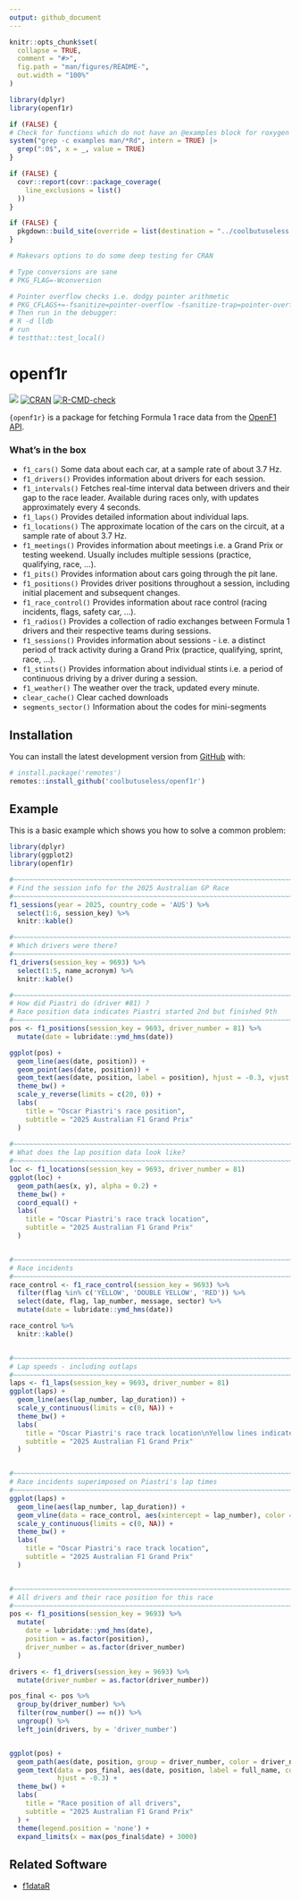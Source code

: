 ```yaml
---
output: github_document
---
```


<!-- README.md is generated from README.Rmd. Please edit that file -->

```r
knitr::opts_chunk$set(
  collapse = TRUE,
  comment = "#>",
  fig.path = "man/figures/README-",
  out.width = "100%"
)

library(dplyr)
library(openf1r)

if (FALSE) {
# Check for functions which do not have an @examples block for roxygen
system("grep -c examples man/*Rd", intern = TRUE) |> 
  grep(":0$", x = _, value = TRUE)
}

if (FALSE) {
  covr::report(covr::package_coverage(
    line_exclusions = list()
  ))
}

if (FALSE) {
  pkgdown::build_site(override = list(destination = "../coolbutuseless.github.io/package/openf1r"))
}

# Makevars options to do some deep testing for CRAN

# Type conversions are sane
# PKG_FLAG=-Wconversion

# Pointer overflow checks i.e. dodgy pointer arithmetic
# PKG_CFLAGS+=-fsanitize=pointer-overflow -fsanitize-trap=pointer-overflow
# Then run in the debugger:
# R -d lldb 
# run
# testthat::test_local()

```

# openf1r

<!-- badges: start -->
![](https://img.shields.io/badge/cool-useless-green.svg)
[![CRAN](https://www.r-pkg.org/badges/version/openf1r)](https://CRAN.R-project.org/package=openf1r)
[![R-CMD-check](https://github.com/coolbutuseless/openf1/actions/workflows/R-CMD-check.yaml/badge.svg)](https://github.com/coolbutuseless/openf1/actions/workflows/R-CMD-check.yaml)
<!-- badges: end -->

`{openf1r}` is a package for fetching Formula 1 race data from the 
[OpenF1 API](https://openf1.org).


### What's in the box


* `f1_cars()`	Some data about each car, at a sample rate of about 3.7 Hz.
* `f1_drivers()`	Provides information about drivers for each session.
* `f1_intervals()`	Fetches real-time interval data between drivers and their gap to the race leader. Available during races only, with updates approximately every 4 seconds.
* `f1_laps()`	Provides detailed information about individual laps.
* `f1_locations()`	The approximate location of the cars on the circuit, at a sample rate of about 3.7 Hz.
* `f1_meetings()`	Provides information about meetings i.e. a Grand Prix or testing weekend. Usually includes multiple sessions (practice, qualifying, race, ...).
* `f1_pits()`	Provides information about cars going through the pit lane.
* `f1_positions()`	Provides driver positions throughout a session, including initial placement and subsequent changes.
* `f1_race_control()`	Provides information about race control (racing incidents, flags, safety car, ...).
* `f1_radios()`	Provides a collection of radio exchanges between Formula 1 drivers and their respective teams during sessions.
* `f1_sessions()`	Provides information about sessions - i.e. a distinct period of track activity during a Grand Prix (practice, qualifying, sprint, race, ...).
* `f1_stints()`	Provides information about individual stints i.e. a period of continuous driving by a driver during a session.
* `f1_weather()`	The weather over the track, updated every minute.
* `clear_cache()`	Clear cached downloads
* `segments_sector()`	Information about the codes for mini-segments

## Installation

<!-- This package can be installed from CRAN -->

<!-- ``` r -->
<!-- install.packages('openf1r') -->
<!-- ``` -->

You can install the latest development version from
[GitHub](https://github.com/coolbutuseless/openf1r) with:

``` r
# install.package('remotes')
remotes::install_github('coolbutuseless/openf1r')
```

<!-- Pre-built source/binary versions can also be installed from -->
<!-- [R-universe](https://r-universe.dev) -->

<!-- ``` r -->
<!-- install.packages('openf1r', repos = c('https://coolbutuseless.r-universe.dev', 'https://cloud.r-project.org')) -->
<!-- ``` -->

## Example

This is a basic example which shows you how to solve a common problem:

```r
library(dplyr)
library(ggplot2)
library(openf1r)

#~~~~~~~~~~~~~~~~~~~~~~~~~~~~~~~~~~~~~~~~~~~~~~~~~~~~~~~~~~~~~~~~~~~~~~~~~~~~
# Find the session info for the 2025 Australian GP Race
#~~~~~~~~~~~~~~~~~~~~~~~~~~~~~~~~~~~~~~~~~~~~~~~~~~~~~~~~~~~~~~~~~~~~~~~~~~~~
f1_sessions(year = 2025, country_code = 'AUS') %>%
  select(1:6, session_key) %>%
  knitr::kable()

#~~~~~~~~~~~~~~~~~~~~~~~~~~~~~~~~~~~~~~~~~~~~~~~~~~~~~~~~~~~~~~~~~~~~~~~~~~~~
# Which drivers were there?
#~~~~~~~~~~~~~~~~~~~~~~~~~~~~~~~~~~~~~~~~~~~~~~~~~~~~~~~~~~~~~~~~~~~~~~~~~~~~
f1_drivers(session_key = 9693) %>%
  select(1:5, name_acronym) %>%
  knitr::kable()

#~~~~~~~~~~~~~~~~~~~~~~~~~~~~~~~~~~~~~~~~~~~~~~~~~~~~~~~~~~~~~~~~~~~~~~~~~~~~
# How did Piastri do (driver #81) ?
# Race position data indicates Piastri started 2nd but finished 9th
#~~~~~~~~~~~~~~~~~~~~~~~~~~~~~~~~~~~~~~~~~~~~~~~~~~~~~~~~~~~~~~~~~~~~~~~~~~~~
pos <- f1_positions(session_key = 9693, driver_number = 81) %>%
  mutate(date = lubridate::ymd_hms(date))

ggplot(pos) +
  geom_line(aes(date, position)) + 
  geom_point(aes(date, position)) +
  geom_text(aes(date, position, label = position), hjust = -0.3, vjust = -0.3) +
  theme_bw() + 
  scale_y_reverse(limits = c(20, 0)) +
  labs(
    title = "Oscar Piastri's race position",
    subtitle = "2025 Australian F1 Grand Prix"
  )
  
#~~~~~~~~~~~~~~~~~~~~~~~~~~~~~~~~~~~~~~~~~~~~~~~~~~~~~~~~~~~~~~~~~~~~~~~~~~~~
# What does the lap position data look like?
#~~~~~~~~~~~~~~~~~~~~~~~~~~~~~~~~~~~~~~~~~~~~~~~~~~~~~~~~~~~~~~~~~~~~~~~~~~~~
loc <- f1_locations(session_key = 9693, driver_number = 81)
ggplot(loc) + 
  geom_path(aes(x, y), alpha = 0.2) + 
  theme_bw() + 
  coord_equal() +
  labs(
    title = "Oscar Piastri's race track location",
    subtitle = "2025 Australian F1 Grand Prix"
  )


#~~~~~~~~~~~~~~~~~~~~~~~~~~~~~~~~~~~~~~~~~~~~~~~~~~~~~~~~~~~~~~~~~~~~~~~~~~~~
# Race incidents
#~~~~~~~~~~~~~~~~~~~~~~~~~~~~~~~~~~~~~~~~~~~~~~~~~~~~~~~~~~~~~~~~~~~~~~~~~~~~
race_control <- f1_race_control(session_key = 9693) %>%
  filter(flag %in% c('YELLOW', 'DOUBLE YELLOW', 'RED')) %>%
  select(date, flag, lap_number, message, sector) %>%
  mutate(date = lubridate::ymd_hms(date))

race_control %>%
  knitr::kable()


#~~~~~~~~~~~~~~~~~~~~~~~~~~~~~~~~~~~~~~~~~~~~~~~~~~~~~~~~~~~~~~~~~~~~~~~~~~~~
# Lap speeds - including outlaps
#~~~~~~~~~~~~~~~~~~~~~~~~~~~~~~~~~~~~~~~~~~~~~~~~~~~~~~~~~~~~~~~~~~~~~~~~~~~~
laps <- f1_laps(session_key = 9693, driver_number = 81)
ggplot(laps) + 
  geom_line(aes(lap_number, lap_duration)) +
  scale_y_continuous(limits = c(0, NA)) +
  theme_bw() +
  labs(
    title = "Oscar Piastri's race track location\nYellow lines indicate yellow flags",
    subtitle = "2025 Australian F1 Grand Prix"
  )


#~~~~~~~~~~~~~~~~~~~~~~~~~~~~~~~~~~~~~~~~~~~~~~~~~~~~~~~~~~~~~~~~~~~~~~~~~~~~
# Race incidents superimposed on Piastri's lap times
#~~~~~~~~~~~~~~~~~~~~~~~~~~~~~~~~~~~~~~~~~~~~~~~~~~~~~~~~~~~~~~~~~~~~~~~~~~~~
ggplot(laps) + 
  geom_line(aes(lap_number, lap_duration)) +
  geom_vline(data = race_control, aes(xintercept = lap_number), color = 'orange') +
  scale_y_continuous(limits = c(0, NA)) +
  theme_bw() +
  labs(
    title = "Oscar Piastri's race track location",
    subtitle = "2025 Australian F1 Grand Prix"
  )


#~~~~~~~~~~~~~~~~~~~~~~~~~~~~~~~~~~~~~~~~~~~~~~~~~~~~~~~~~~~~~~~~~~~~~~~~~~~~
# All drivers and their race position for this race
#~~~~~~~~~~~~~~~~~~~~~~~~~~~~~~~~~~~~~~~~~~~~~~~~~~~~~~~~~~~~~~~~~~~~~~~~~~~~
pos <- f1_positions(session_key = 9693) %>%
  mutate(
    date = lubridate::ymd_hms(date),
    position = as.factor(position),
    driver_number = as.factor(driver_number)
  )

drivers <- f1_drivers(session_key = 9693) %>%
  mutate(driver_number = as.factor(driver_number))

pos_final <- pos %>%
  group_by(driver_number) %>%
  filter(row_number() == n()) %>%
  ungroup() %>%
  left_join(drivers, by = 'driver_number')


ggplot(pos) + 
  geom_path(aes(date, position, group = driver_number, color = driver_number)) + 
  geom_text(data = pos_final, aes(date, position, label = full_name, color = driver_number),
            hjust = -0.3) +
  theme_bw() + 
  labs(
    title = "Race position of all drivers",
    subtitle = "2025 Australian F1 Grand Prix"
  ) + 
  theme(legend.position = 'none') +
  expand_limits(x = max(pos_final$date) + 3000)
```





## Related Software

* [f1dataR](https://cran.r-project.org/package=f1dataR)


